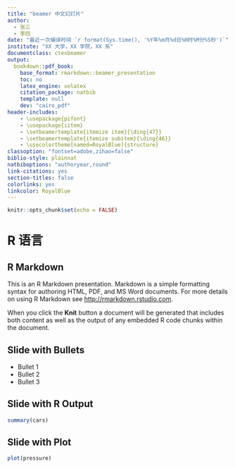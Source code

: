 ```yaml
---
title: "beamer 中文幻灯片"
author:
  - 张三
  - 李四
date: "最近一次编译时间 `r format(Sys.time(), '%Y年%m月%d日%H时%M分%S秒')`"
institute: "XX 大学，XX 学院，XX 系"
documentclass: ctexbeamer
output: 
  bookdown::pdf_book: 
    base_format: rmarkdown::beamer_presentation
    toc: no
    latex_engine: xelatex
    citation_package: natbib
    template: null
    dev: "cairo_pdf"
header-includes:
    - \usepackage{pifont}
    - \usepackage{iitem}
    - \setbeamertemplate{itemize item}{\ding{47}}
    - \setbeamertemplate{itemize subitem}{\ding{46}}
    - \usecolortheme[named=RoyalBlue]{structure}
classoption: "fontset=adobe,zihao=false"
biblio-style: plainnat
natbiboptions: "authoryear,round"
link-citations: yes
section-titles: false
colorlinks: yes
linkcolor: RoyalBlue
---
```


```r
knitr::opts_chunk$set(echo = FALSE)
```

# R 语言

## R Markdown

This is an R Markdown presentation. Markdown is a simple formatting syntax for authoring HTML, PDF, and MS Word documents. For more details on using R Markdown see <http://rmarkdown.rstudio.com>.

When you click the **Knit** button a document will be generated that includes both content as well as the output of any embedded R code chunks within the document.

## Slide with Bullets

- Bullet 1
- Bullet 2
- Bullet 3

## Slide with R Output

```r
summary(cars)
```

## Slide with Plot

```r
plot(pressure)
```

